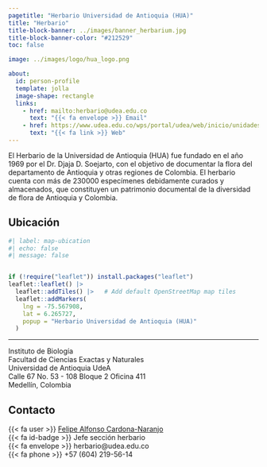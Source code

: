 ```yaml
---
pagetitle: "Herbario Universidad de Antioquia (HUA)"
title: "Herbario"
title-block-banner: ../images/banner_herbarium.jpg
title-block-banner-color: "#212529"
toc: false

image: ../images/logo/hua_logo.png

about:
  id: person-profile
  template: jolla
  image-shape: rectangle
  links:
    - href: mailto:herbario@udea.edu.co
      text: "{{< fa envelope >}} Email"
    - href: https://www.udea.edu.co/wps/portal/udea/web/inicio/unidades-academicas/ciencias-exactas-naturales/herbario
      text: "{{< fa link >}} Web"
---
```


:::{#person-profile}
:::

El Herbario de la Universidad de Antioquia (HUA) fue fundado en el año 1969 por el Dr. Djaja D. Soejarto, con el objetivo de documentar la flora del departamento de Antioquia y otras regiones de Colombia. El herbario cuenta con más de 230000 especímenes debidamente curados y almacenados, que constituyen un patrimonio documental de la  diversidad de flora de Antioquia y Colombia.

## Ubicación

```r
#| label: map-ubication
#| echo: false
#| message: false


if (!require("leaflet")) install.packages("leaflet")
leaflet::leaflet() |> 
  leaflet::addTiles() |>   # Add default OpenStreetMap map tiles
  leaflet::addMarkers(
    lng = -75.567908,
    lat = 6.265727,
    popup = "Herbario Universidad de Antioquia (HUA)"
  )
```

***

Instituto de Biología\
Facultad de Ciencias Exactas y Naturales\
Universidad de Antioquia UdeA\
Calle 67 No. 53 - 108 Bloque 2 Oficina 411\
Medellín, Colombia

## Contacto

{{< fa user >}} [Felipe Alfonso Cardona-Naranjo](../people/cardona-naranjo_felipe-alfonso/index.qmd)\
{{< fa id-badge >}} Jefe sección herbario\
{{< fa envelope >}} herbario\@udea.edu.co\
{{< fa phone >}} +57 (604) 219-56-14\